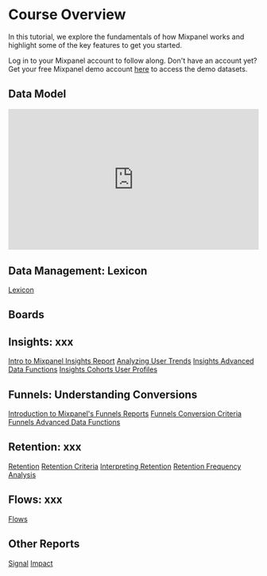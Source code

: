 # Course Overview
In this tutorial, we explore the fundamentals of how Mixpanel works and highlight some of the key features to get you started. 

Log in to your Mixpanel account to follow along. Don't have an account yet? Get your free Mixpanel demo account [here](https://mixpanel.com/project/3/view/79/app/boards) to access the demo datasets.

## Data Model
<div style="position:relative; padding-bottom:56.25%; height:0; overflow:hidden;">
  <iframe src="https://www.loom.com/embed/fc9390690f1e4d84ab926dcf54914118" frameborder="0" style="position:absolute; top:0; left:0; width:100%; height:100%;" allowfullscreen></iframe>
</div>

## Data Management: Lexicon
[Lexicon](https://www.loom.com/share/29d018c3ad894d1fb9b7be08bc3ee06a)

## Boards

## Insights: xxx
[Intro to Mixpanel Insights Report](https://www.loom.com/share/c223230fd46d432880f6bcf804b07cac)
[Analyzing User Trends](https://www.loom.com/share/4d49fe9a64e24fb2b6cac44f86839fd2)
[Insights Advanced Data Functions](https://www.loom.com/share/22d760d014234a1eb566f68dda79c58f)
[Insights Cohorts User Profiles](https://www.loom.com/share/dc5e909f2d7f427ca962e493e87894ad)

## Funnels: Understanding Conversions
[Introduction to Mixpanel's Funnels Reports](https://www.loom.com/share/085c4a16c3f74abf92db185ae55aaf6c)
[Funnels Conversion Criteria](https://www.loom.com/share/56c79ac257f343d98bd9eef1f7271299)
[Funnels Advanced Data Functions](https://www.loom.com/share/1c5da3ec08cd4aa090b90359cbcd8a34)

## Retention: xxx
[Retention](https://www.loom.com/share/15457e2f5d2a4d0983b535931582cd17)
[Retention Criteria](https://www.loom.com/share/565ed521880d4d7e9f68c821645b99cc)
[Interpreting Retention](https://www.loom.com/share/c5c83d9dd0c24d5a8ab9596c8d592e95)
[Retention Frequency Analysis](https://www.loom.com/share/f70e5ef9f6c0439ab558a5181d89bb51)

## Flows: xxx

[Flows](https://www.loom.com/share/2dc0c322fd2d4000a4507a1a9c8d6fa7)

## Other Reports
[Signal](https://www.loom.com/share/53f01027582b4b8f891a0da0bb6a05b3)
[Impact](https://www.loom.com/share/d5e7875bbcfd46908898905a096da8e7)


